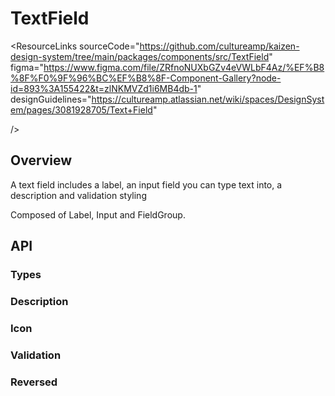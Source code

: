 
<Meta of={TextFieldStories} />

# TextField

<ResourceLinks
  sourceCode="https://github.com/cultureamp/kaizen-design-system/tree/main/packages/components/src/TextField"
  figma="https://www.figma.com/file/ZRfnoNUXbGZv4eVWLbF4Az/%EF%B8%8F%F0%9F%96%BC%EF%B8%8F-Component-Gallery?node-id=893%3A155422&t=zlNKMVZd1i6MB4db-1"
  designGuidelines="https://cultureamp.atlassian.net/wiki/spaces/DesignSystem/pages/3081928705/Text+Field"
  
/>

<KAIOInstallation exportNames="TextField" />

## Overview

A text field includes a label, an input field you can type text into, a description and validation styling

Composed of <LinkTo pageId="components-label">Label</LinkTo>, <LinkTo pageId="components-input">Input</LinkTo> and <LinkTo pageId="components-field-group">FieldGroup</LinkTo>.

<Canvas of={TextFieldStories.Playground} />
<Controls of={TextFieldStories.Playground} />

## API

### Types
<Canvas of={TextFieldStories.Types} />

### Description
<Canvas of={TextFieldStories.Description} />

### Icon
<Canvas of={TextFieldStories.Icon} />

### Validation
<Canvas of={TextFieldStories.Validation} />

### Reversed
<Canvas of={TextFieldStories.Reversed} />
